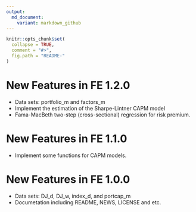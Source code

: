 ```yaml
---
output:
  md_document:
    variant: markdown_github
---
```


<!-- README.md is generated from README.Rmd. Please edit that file -->

```r
knitr::opts_chunk$set(
  collapse = TRUE,
  comment = "#>",
  fig.path = "README-"
)
```

# New Features in FE 1.2.0

* Data sets: portfolio_m and factors_m
* Implement the estimation of the Sharpe-Lintner CAPM model
* Fama-MacBeth two-step (cross-sectional) regression for risk premium.

# New Features in FE 1.1.0

* Implement some functions for CAPM models.

# New Features in FE 1.0.0

* Data sets: DJ_d, DJ_w, index_d, and portcap_m
* Documetation including README, NEWS, LICENSE and etc.
